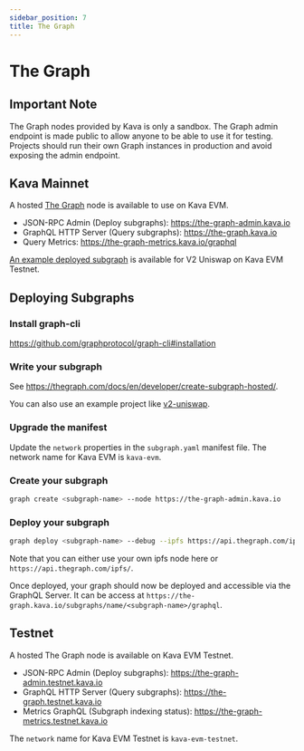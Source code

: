```yaml
---
sidebar_position: 7
title: The Graph
---
```


# The Graph

## Important Note

The Graph nodes provided by Kava is only a sandbox. The Graph admin endpoint is made public to allow anyone to be able to use it for testing. Projects should run their own Graph instances in production and avoid exposing the admin endpoint.

## Kava Mainnet

A hosted [The Graph](https://thegraph.com/en/) node is available to use on Kava EVM.

- JSON-RPC Admin (Deploy subgraphs): https://the-graph-admin.kava.io
- GraphQL HTTP Server (Query subgraphs): https://the-graph.kava.io
- Query Metrics: https://the-graph-metrics.kava.io/graphql

[An example deployed subgraph](https://the-graph.testnet.kava.io/subgraphs/name/kava/uniswap-v3/graphql) is available for V2 Uniswap on Kava EVM Testnet.

## Deploying Subgraphs

### Install graph-cli

https://github.com/graphprotocol/graph-cli#installation

### Write your subgraph

See https://thegraph.com/docs/en/developer/create-subgraph-hosted/.

You can also use an example project like [v2-uniswap](https://github.com/Uniswap/v2-subgraph).

### Upgrade the manifest

Update the `network` properties in the `subgraph.yaml` manifest file.
The network name for Kava EVM is `kava-evm`.

### Create your subgraph

```bash
graph create <subgraph-name> --node https://the-graph-admin.kava.io
```

### Deploy your subgraph

```bash
graph deploy <subgraph-name> --debug --ipfs https://api.thegraph.com/ipfs/ --node https://the-graph-admin.kava.io
```

Note that you can either use your own ipfs node here or `https://api.thegraph.com/ipfs/`.

Once deployed, your graph should now be deployed and accessible via the GraphQL Server. It can be access at `https://the-graph.kava.io/subgraphs/name/<subgraph-name>/graphql`.

## Testnet

A hosted The Graph node is available on Kava EVM Testnet.

- JSON-RPC Admin (Deploy subgraphs): https://the-graph-admin.testnet.kava.io
- GraphQL HTTP Server (Query subgraphs): https://the-graph.testnet.kava.io
- Metrics GraphQL (Subgraph indexing status): https://the-graph-metrics.testnet.kava.io

The `network` name for Kava EVM Testnet is `kava-evm-testnet`.
